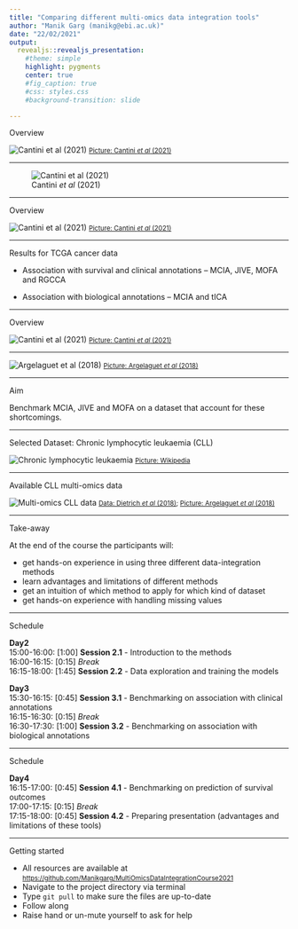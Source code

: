 ```yaml
---
title: "Comparing different multi-omics data integration tools"
author: "Manik Garg (manikg@ebi.ac.uk)"
date: "22/02/2021"
output: 
  revealjs::revealjs_presentation:
    #theme: simple
    highlight: pygments
    center: true
    #fig_caption: true
    #css: styles.css
    #background-transition: slide

---
```


Overview

![Cantini *et al* (2021)](./image/Screenshot 2020-03-02 at 15.15.07.png)
<small>[Picture: Cantini *et al* (2021)](https://github.com/ComputationalSystemsBiology/momix-notebook)</small>

---

![Cantini *et al* (2021)](./image/Screenshot 2021-02-21 at 17.56.55.png)

---

Overview

![Cantini *et al* (2021)](./image/41467_2020_20430_Fig2.png)
<small>[Picture: Cantini *et al* (2021)](https://www.nature.com/articles/s41467-020-20430-7)</small>

---

Results for TCGA cancer data

- Association with survival and clinical annotations
-- MCIA, JIVE, MOFA and RGCCA

- Association with biological annotations
-- MCIA and tICA

---

Overview

![Cantini *et al* (2021)](./image/Screenshot 2020-03-02 at 15.15.07.png)
<small>[Picture: Cantini *et al* (2021)](https://github.com/ComputationalSystemsBiology/momix-notebook)</small>

---

![Argelaguet *et al* (2018)](./image/Screenshot 2020-03-02 at 11.25.44.png)
<small>[Picture: Argelaguet *et al* (2018)](https://www.embopress.org/doi/10.15252/msb.20178124)</small>

---

Aim

Benchmark MCIA, JIVE and MOFA on a dataset that account for these shortcomings.

---

Selected Dataset: Chronic lymphocytic leukaemia (CLL)

![Chronic lymphocytic leukaemia](./image/Chronic_lymphocytic_leukemia.jpg)
<small>[Picture: Wikipedia](https://en.wikipedia.org/wiki/Chronic_lymphocytic_leukemia#/media/File:Chronic_lymphocytic_leukemia.jpg)</small>

----

Available CLL multi-omics data

![Multi-omics CLL data](./image/Screenshot 2020-03-01 at 22.37.27.png)
<small>[Data: Dietrich *et al* (2018)](https://www.zora.uzh.ch/id/eprint/143400/); [Picture: Argelaguet *et al* (2018)](https://bioconductor.org/packages/devel/bioc/vignettes/MOFA/inst/doc/MOFA_example_CLL.html)</small>


---

Take-away

At the end of the course the participants will:

- get hands-on experience in using three different data-integration methods
- learn advantages and limitations of different methods
- get an intuition of which method to apply for which kind of dataset
- get hands-on experience with handling missing values

---

Schedule

<div style="text-align: left"> 
**Day2**\
15:00-16:00: [1:00] **Session 2.1** - Introduction to the methods\
16:00-16:15: [0:15] *Break*\
16:15-18:00: [1:45] **Session 2.2** - Data exploration and training the models

**Day3**\
15:30-16:15: [0:45] **Session 3.1** - Benchmarking on association with clinical annotations\
16:15-16:30: [0:15] *Break*\
16:30-17:30: [1:00] **Session 3.2** - Benchmarking on association with biological annotations\
</div>
---

Schedule

<div style="text-align: left"> 
**Day4**\
16:15-17:00: [0:45] **Session 4.1** - Benchmarking on prediction of survival outcomes\
17:00-17:15: [0:15] *Break*\
17:15-18:00: [0:45] **Session 4.2** - Preparing presentation (advantages and limitations of these tools)\
</div>

---

Getting started

- All resources are available at <small>[https://github.com/Manikgarg/MultiOmicsDataIntegrationCourse2021](https://github.com/Manikgarg/MultiOmicsDataIntegrationCourse2021)</small>
- Navigate to the project directory via terminal
- Type `git pull` to make sure the files are up-to-date
- Follow along
- Raise hand or un-mute yourself to ask for help
